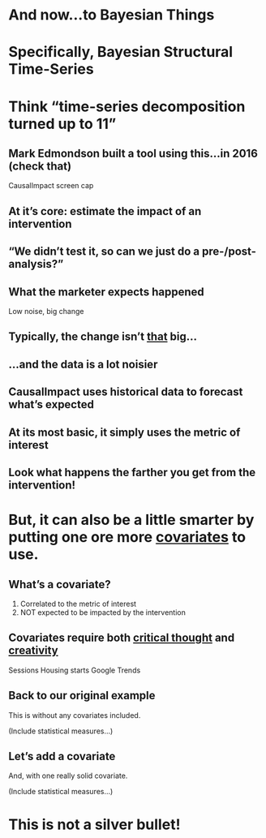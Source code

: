 # And now...to Bayesian Things {background-image="images/bg-clouds.jpeg"}

# Specifically, Bayesian Structural Time-Series {background-image="images/bg-clouds.jpeg"}

# Think "time-series decomposition turned up to 11" {background-image="images/bg-clouds.jpeg"}

## Mark Edmondson built a tool using this...in 2016 (check that) {background-image="images/bg-clouds.jpeg"}

CausalImpact screen cap

## At it's core: estimate the impact of an intervention {background-image="images/bg-clouds.jpeg"}

## "We didn't test it, so can we just do a pre-/post- analysis?" {background-image="images/bg-clouds.jpeg"}

## What the marketer expects happened {background-image="images/bg-clouds.jpeg"}

Low noise, big change

## Typically, the change isn't [that]{.underline} big... {background-image="images/bg-clouds.jpeg"}

## ...and the data is a lot noisier {background-image="images/bg-clouds.jpeg"}

## CausalImpact uses historical data to forecast what's expected {background-image="images/bg-clouds.jpeg"}

## At its most basic, it simply uses the metric of interest {background-image="images/bg-clouds.jpeg"}

## Look what happens the farther you get from the intervention! {background-image="images/bg-clouds.jpeg"}

# But, it can also be a little smarter by putting one ore more [covariates]{.underline} to use. {background-image="images/bg-clouds.jpeg"}

## What's a covariate? {background-image="images/bg-clouds.jpeg"}

1. Correlated to the metric of interest
2. NOT expected to be impacted by the intervention

## Covariates require both [critical thought]{.underline} and [creativity]{.underline} {background-image="images/bg-clouds.jpeg"}

Sessions
Housing starts
Google Trends

## Back to our original example {background-image="images/bg-clouds.jpeg"}

This is without any covariates included.

(Include statistical measures...)

## Let's add a covariate {background-image="images/bg-clouds.jpeg"}

And, with one really solid covariate.

(Include statistical measures...)

# This is not a silver bullet! {background-image="images/bg-clouds.jpeg"}


